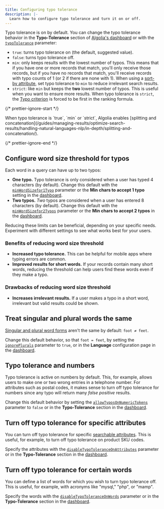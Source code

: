 ```yaml
---
title: Configuring typo tolerance
description: |-
  Learn how to configure typo tolerance and turn it on or off.
---
```


Typo tolerance is on by default. You can change the typo tolerance behavior in the **Typo-Tolerance** section of [Algolia's dashboard](https://dashboard.algolia.com/explorer/configuration/typo-tolerance/) or with the [`typoTolerance`](/api-reference/api-parameters/typoTolerance/) parameter:

- `true`: turns typo tolerance on (the default, suggested value).
- `false`: turns typo tolerance off.
- `min`: only keeps results with the lowest number of typos. This means that if you have one or more records that match, you'll only receive those records, but if you have no records that match, you'll receive records with typo counts of 1 (or 2 if there are none with 1). When using a [sort-by attribute](/guides/managing-results/refine-results/sorting/how-to/sort-by-attribute/), set typo tolerance to `min` to reduce irrelevant search results.
- `strict`: like `min` but keeps the **two** lowest number of typos. This is useful when you want to ensure more results. When typo tolerance is `strict`, the [Typo criterion](/guides/managing-results/relevance-overview/in-depth/ranking-criteria/#typo) is forced to be first in the ranking formula.

{/* prettier-ignore-start */}

<Note>
  When typo tolerance is `true`, `min` or `strict`, Algolia enables [splitting and concatenation](/guides/managing-results/optimize-search-results/handling-natural-languages-nlp/in-depth/splitting-and-concatenation/).
</Note>

{/* prettier-ignore-end */}

## Configure word size threshold for typos

Each word in a query can have up to two typos:

- **One typo.** Typo tolerance is only considered when a user has typed 4 characters (by default). Change this default with the [`minWordSizefor1Typo`](/api-reference/api-parameters/minWordSizefor1Typo/) parameter or the **Min chars to accept 1 typo** setting in the [dashboard](https://dashboard.algolia.com/explorer/configuration/typo-tolerance/).
- **Two typos.** _Two_ typos are considered when a user has entered 8 characters (by default). Change this default with the [`minWordSizefor2Typos`](/api-reference/api-parameters/minWordSizefor2Typos/) parameter or the **Min chars to accept 2 typos** in the [dashboard](https://dashboard.algolia.com/explorer/configuration/typo-tolerance/).

Reducing these limits can be beneficial, depending on your specific needs.
Experiment with different settings to see what works best for your users.

### Benefits of reducing word size threshold

- **Increased typo tolerance.** This can be helpful for mobile apps where typing errors are common.
- **Improved results for short words.** If your records contain many short words, reducing the threshold can help users find these words even if they make a typo.

### Drawbacks of reducing word size threshold

- **Increases irrelevant results.** If a user makes a typo in a short word, irrelevant but valid results could be shown.

## Treat singular and plural words the same

[Singular and plural word forms](/guides/managing-results/optimize-search-results/handling-natural-languages-nlp/in-depth/language-specific-configurations/#ignoring-plurals-and-other-alternative-forms) aren't the same by default: `foot ≠ feet`.

Change this default behavior, so that `foot = feet`, by setting the [`ignorePlurals`](/api-reference/api-parameters/ignorePlurals/) parameter to `true`, or in the **Language** configuration page in the [dashboard](https://dashboard.algolia.com/explorer/configuration/language/).

## Typo tolerance and numbers

Typo tolerance is active on numbers by default.
This, for example, allows users to make one or two wrong entries in a telephone number.
For attributes such as postal codes, it makes sense to turn off typo tolerance for numbers since any typo will return many _false positive_ results.

Change this default behavior by setting the [`allowTyposOnNumericTokens`](/api-reference/api-parameters/allowTyposOnNumericTokens/) parameter to `false` or in the **Typo-Tolerance** section in the [dashboard](https://dashboard.algolia.com/explorer/configuration/language/).

## Turn off typo tolerance for specific attributes

You can turn off typo tolerance for specific [searchable attributes](/guides/managing-results/must-do/searchable-attributes/). This is useful, for example, to turn off typo tolerance on product SKU codes.

Specify the attributes with the [`disableTypoToleranceOnAttributes`](/api-reference/api-parameters/disableTypoToleranceOnAttributes/) parameter or in the **Typo-Tolerance** section in the [dashboard](https://dashboard.algolia.com/explorer/configuration/typo-tolerance/).

## Turn off typo tolerance for certain words

You can define a list of words for which you wish to turn typo tolerance off. This is useful, for example, with acronyms like "mysql," "php", or "mamp".

Specify the words with the [`disableTypoToleranceOnWords`](/api-reference/api-parameters/disableTypoToleranceOnWords/) parameter or in the **Typo-Tolerance** section in the [dashboard](https://dashboard.algolia.com/explorer/configuration/typo-tolerance/).
